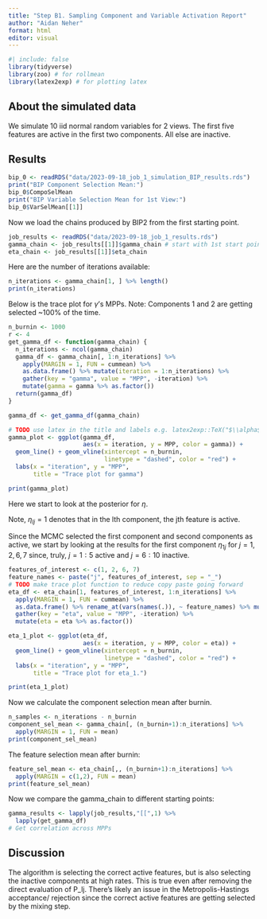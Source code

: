 ```yaml
---
title: "Step B1. Sampling Component and Variable Activation Report"
author: "Aidan Neher"
format: html
editor: visual
---
```


```r
#| include: false
library(tidyverse)
library(zoo) # for rollmean
library(latex2exp) # for plotting latex
```

## About the simulated data

We simulate 10 iid normal random variables for 2 views. The first five features are active in the first two components. All else are inactive.

## Results

```r
bip_0 <- readRDS("data/2023-09-18_job_1_simulation_BIP_results.rds")
print("BIP Component Selection Mean:")
bip_0$CompoSelMean
print("BIP Variable Selection Mean for 1st View:")
bip_0$VarSelMean[[1]]
```

Now we load the chains produced by BIP2 from the first starting point.

```r
job_results <- readRDS("data/2023-09-18_job_1_results.rds")
gamma_chain <- job_results[[1]]$gamma_chain # start with 1st start point
eta_chain <- job_results[[1]]$eta_chain
```

Here are the number of iterations available:

```r
n_iterations <- gamma_chain[1, ] %>% length()
print(n_iterations)
```

Below is the trace plot for $\gamma$'s MPPs. Note: Components 1 and 2 are getting selected \~100% of the time.

```r
n_burnin <- 1000
r <- 4
get_gamma_df <- function(gamma_chain) {
  n_iterations <- ncol(gamma_chain)
  gamma_df <- gamma_chain[, 1:n_iterations] %>% 
    apply(MARGIN = 1, FUN = cummean) %>% 
    as.data.frame() %>% mutate(iteration = 1:n_iterations) %>% 
    gather(key = "gamma", value = "MPP", -iteration) %>%
    mutate(gamma = gamma %>% as.factor()) 
  return(gamma_df)
}

gamma_df <- get_gamma_df(gamma_chain)

# TODO use latex in the title and labels e.g. latex2exp::TeX("$\\alpha$")
gamma_plot <- ggplot(gamma_df, 
                     aes(x = iteration, y = MPP, color = gamma)) + 
  geom_line() + geom_vline(xintercept = n_burnin, 
                           linetype = "dashed", color = "red") +
  labs(x = "iteration", y = "MPP", 
       title = "Trace plot for gamma")

print(gamma_plot)
```

Here we start to look at the posterior for $\eta$.

Note, $\eta_{lj}=1$ denotes that in the lth component, the jth feature is active.

Since the MCMC selected the first component and second components as active, we start by looking at the results for the first component $\eta_{1j}$ for $j=1, 2, 6, 7$ since, truly, $j=1:5$ active and $j=6:10$ inactive.

```r
features_of_interest <- c(1, 2, 6, 7)
feature_names <- paste("j", features_of_interest, sep = "_")
# TODO make trace plot function to reduce copy paste going forward
eta_df <- eta_chain[1, features_of_interest, 1:n_iterations] %>%
  apply(MARGIN = 1, FUN = cummean) %>% 
  as.data.frame() %>% rename_at(vars(names(.)), ~ feature_names) %>% mutate(iteration = 1:n_iterations) %>% 
  gather(key = "eta", value = "MPP", -iteration) %>%
  mutate(eta = eta %>% as.factor()) 

eta_1_plot <- ggplot(eta_df, 
                     aes(x = iteration, y = MPP, color = eta)) + 
  geom_line() + geom_vline(xintercept = n_burnin, 
                           linetype = "dashed", color = "red") +
  labs(x = "iteration", y = "MPP", 
       title = "Trace plot for eta_1.")

print(eta_1_plot)
```

Now we calculate the component selection mean after burnin.

```r
n_samples <- n_iterations - n_burnin
component_sel_mean <- gamma_chain[, (n_burnin+1):n_iterations] %>%
  apply(MARGIN = 1, FUN = mean)
print(component_sel_mean)
```

The feature selection mean after burnin:

```r
feature_sel_mean <- eta_chain[,, (n_burnin+1):n_iterations] %>%
  apply(MARGIN = c(1,2), FUN = mean)
print(feature_sel_mean)
```

Now we compare the gamma_chain to different starting points: 

```r
gamma_results <- lapply(job_results,"[[",1) %>% 
  lapply(get_gamma_df)
# Get correlation across MPPs
```

## Discussion

The algorithm is selecting the correct active features, but is also selecting the inactive components at high rates. This is true even after removing the direct evaluation of P_lj. There's likely an issue in the Metropolis-Hastings acceptance/ rejection since the correct active features are getting selected by the mixing step.